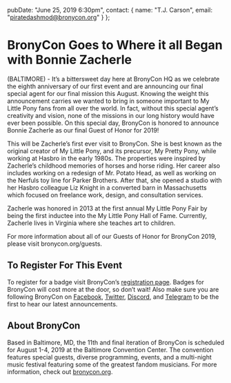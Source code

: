   pubDate: "June 25, 2019 6:30pm",
  contact: {
    name: "T.J. Carson",
    email: "piratedashmod@bronycon.org"
  }
};

# BronyCon Goes to Where it all Began with Bonnie Zacherle

(BALTIMORE) - It’s a bittersweet day here at BronyCon HQ as we celebrate the eighth anniversary of our first event and are announcing our final special agent for our final mission this August. Knowing the weight this announcement carries we wanted to bring in someone important to My Little Pony fans from all over the world. In fact, without this special agent’s creativity and vision, none of the missions in our long history would have ever been possible. On this special day, BronyCon is honored to announce Bonnie Zacherle as our final Guest of Honor for 2019!

This will be Zacherle’s first ever visit to BronyCon. She is best known as the original creator of My Little Pony, and its precursor, My Pretty Pony, while working at Hasbro in the early 1980s. The properties were inspired by Zacherle’s childhood memories of horses and horse riding. Her career also includes working on a redesign of Mr. Potato Head, as well as working on the Nerfuls toy line for Parker Brothers. After that, she opened a studio with her Hasbro colleague Liz Knight in a converted barn in Massachusetts which focused on freelance work, design, and consultation services.

Zacherle was honored in 2013 at the first annual My Little Pony Fair by being the first inductee into the My Little Pony Hall of Fame. Currently, Zacherle lives in Virginia where she teaches art to children.

For more information about all of our Guests of Honor for BronyCon 2019, please visit bronycon.org/guests.

## To Register For This Event

To register for a badge visit BronyCon’s [registration page](http://bronycon.org#register). Badges for BronyCon will cost more at the door, so don’t wait! Also make sure you are following BronyCon on [Facebook](https://www.facebook.com/BronyCon), [Twitter](https://twitter.com/bronycon), [Discord](https://twitter.com/bronycon), and [Telegram](https://t.me/BronyCon) to be the first to hear our latest announcements.

## About BronyCon

Based in Baltimore, MD, the 11th and final iteration of BronyCon is scheduled for August 1-4, 2019 at the Baltimore Convention Center. The convention features special guests, diverse programming, events, and a multi-night music festival featuring some of the greatest fandom musicians. For more information, check out [bronycon.org](https://bronycon.org).
